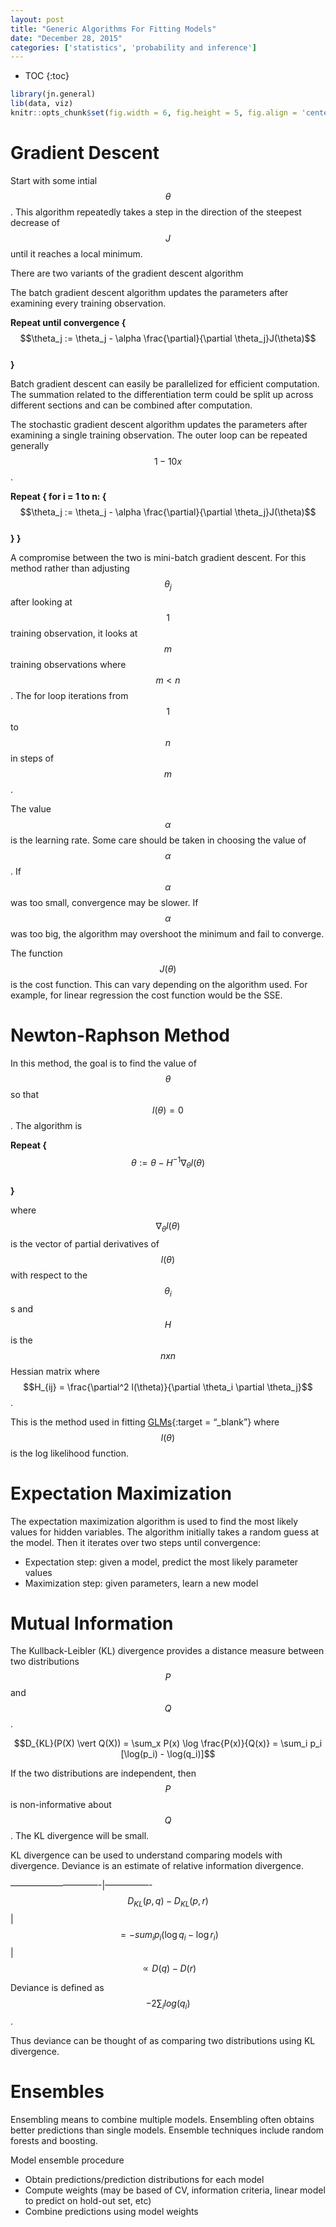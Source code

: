 ```yaml
---
layout: post
title: "Generic Algorithms For Fitting Models"
date: "December 28, 2015"
categories: ['statistics', 'probability and inference']
---
```


* TOC
{:toc}

```r
library(jn.general)
lib(data, viz)
knitr::opts_chunk$set(fig.width = 6, fig.height = 5, fig.align = 'center')
```


# Gradient Descent
Start with some intial $$\theta$$. This algorithm repeatedly takes a step in the direction of the steepest decrease of $$J$$ until it reaches a local minimum. 

There are two variants of the gradient descent algorithm

The batch gradient descent algorithm updates the parameters after examining every training observation.

**Repeat until convergence {** <br>
  $$\theta_j := \theta_j - \alpha \frac{\partial}{\partial \theta_j}J(\theta)$$ <br>
**}**

Batch gradient descent can easily be parallelized for efficient computation. The summation related to the differentiation term could be split up across different sections and can be combined after computation.

The stochastic gradient descent algorithm updates the parameters after examining a single training observation. The outer loop can be repeated generally $$1-10x$$.

**Repeat { for i = 1 to n: {** <br>
      $$\theta_j := \theta_j - \alpha \frac{\partial}{\partial \theta_j}J(\theta)$$ <br>
**} }**

A compromise between the two is mini-batch gradient descent. For this method rather than adjusting $$\theta_j$$ after looking at $$1$$ training observation, it looks at $$m$$ training observations where $$m < n$$. The for loop iterations from $$1$$ to $$n$$ in steps of $$m$$. 

The value $$\alpha$$ is the learning rate. Some care should be taken in choosing the value of $$\alpha$$. If $$\alpha$$ was too small, convergence may be slower. If $$\alpha$$ was too big, the algorithm may overshoot the minimum and fail to converge. 

The function $$J(\theta)$$ is the cost function. This can vary depending on the algorithm used. For example, for linear regression the cost function would be the SSE. 

# Newton-Raphson Method
In this method, the goal is to find the value of $$\theta$$ so that $$l(\theta) = 0$$. The algorithm is 

**Repeat {** <br>
  $$\theta := \theta - H^{-1} \nabla_{\theta} l(\theta)$$ <br>
**}**

where $$ \nabla_{\theta} l(\theta)$$ is the vector of partial derivatives of $$l(\theta)$$ with respect to the $$\theta_i$$s and $$H$$ is the $$nxn$$ Hessian matrix where $$H_{ij} = \frac{\partial^2 l(\theta)}{\partial \theta_i \partial \theta_j}$$. 

This is the method used in fitting [GLMs][glm_basics_post]{:target = "_blank"} where $$l(\theta)$$ is the log likelihood function.

# Expectation Maximization
The expectation maximization algorithm is used to find the most likely values for hidden variables. The algorithm initially takes a random guess at the model. Then it iterates over two steps until convergence:

* Expectation step: given a model, predict the most likely parameter values
* Maximization step: given parameters, learn a new model

# Mutual Information

The Kullback-Leibler (KL) divergence provides a distance measure between two distributions $$P$$ and $$Q$$. 

$$D_{KL}(P(X) \vert Q(X)) = \sum_x P(x) \log \frac{P(x)}{Q(x)} = \sum_i p_i [\log(p_i) - \log(q_i)]$$

If the two distributions are independent, then $$P$$ is non-informative about $$Q$$. The KL divergence will be small. 

KL divergence can be used to understand comparing models with divergence. Deviance is an estimate of relative information divergence.


-------------------------------|----------------
$$D_{KL}(p,q) - D_{KL}(p, r)$$ | $$ = -sum_i p_i (\log q_i - \log r_i)$$ 
                               | $$ \propto D(q) - D(r)$$
                               
Deviance is defined as $$-2\sum_i log(q_i)$$.

Thus deviance can be thought of as comparing two distributions using KL divergence. 

# Ensembles

Ensembling means to combine multiple models. Ensembling often obtains better predictions than single models. Ensemble techniques include random forests and boosting. 

Model ensemble procedure

* Obtain predictions/prediction distributions for each model
* Compute weights (may be based of CV, information criteria, linear model to predict on hold-out set, etc)
* Combine predictions using model weights

[glm_basics_post]: http://jennguyen1.github.io/nhuyhoa//2015/11/GLM-Basics.html#fitting-glm

